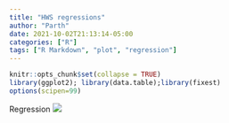 ```yaml
---
title: "HWS regressions"
author: "Parth"
date: 2021-10-02T21:13:14-05:00
categories: ["R"]
tags: ["R Markdown", "plot", "regression"]
---
```




```r
knitr::opts_chunk$set(collapse = TRUE)
library(ggplot2); library(data.table);library(fixest)
options(scipen=99)
```

Regression
![](/gdpntl/HWS1_Aug21.jpg)
<!-- ![](/Users/parthkhare/Desktop/CGD/Projects/Globalsat/VRS-Eu/static/gdpntl/HWS1_Aug21.jpg) -->





